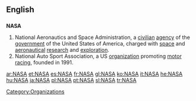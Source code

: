 {{see|nasa}}
==English==
==={{acronym}}===
{{wikipedia|NASA}}
'''NASA'''
# National Aeronautics and Space Administration, a [[civilian]] [[agency]] of the [[government]] of the United States of America, charged with [[space]] and [[aeronautical]] [[research]] and [[exploration]].
# National Auto Sport Association, a US [[organization]] promoting [[motor racing]], founded in 1991.

[[Category:Organizations]]

[[ar:NASA]]
[[et:NASA]]
[[es:NASA]]
[[fr:NASA]]
[[gl:NASA]]
[[ko:NASA]]
[[it:NASA]]
[[he:NASA]]
[[hu:NASA]]
[[ja:NASA]]
[[pl:NASA]]
[[pt:NASA]]
[[sl:NASA]]
[[tr:NASA]]